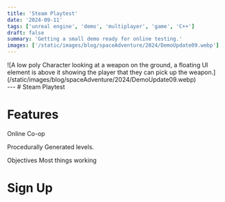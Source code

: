 ```yaml
---
title: 'Steam Playtest'
date: '2024-09-11'
tags: ['unreal engine', 'demo', 'multiplayer', 'game', 'C++']
draft: false
summary: 'Getting a small demo ready for online testing.'
images: ['/static/images/blog/spaceAdventure/2024/DemoUpdate09.webp']
---
```

<div className="-mx-2 flex flex-wrap overflow-hidden xl:-mx-2">
    <div>
        ![A low poly Character looking at a weapon on the ground, a floating UI element is above it
        showing the player that they can pick up the
        weapon.](/static/images/blog/spaceAdventure/2024/DemoUpdate09.webp)
    </div>
</div>
--- 
# Steam Playtest

# Features 

Online Co-op 

Procedurally Generated levels.



Objectives 
Most things working 

# Sign Up